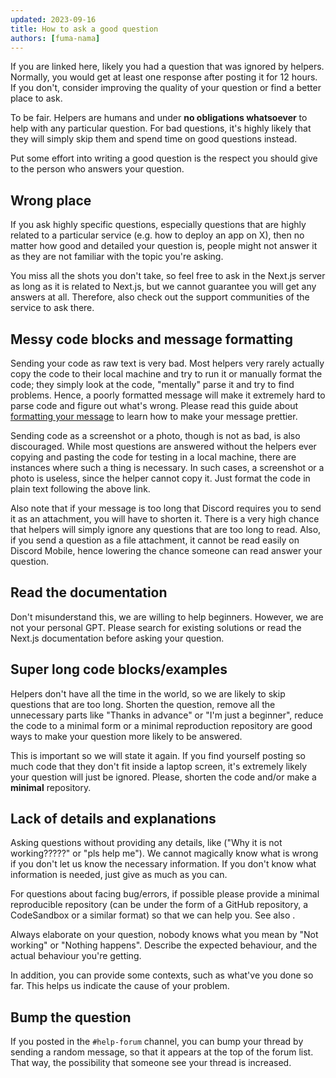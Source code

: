 ```yaml
---
updated: 2023-09-16
title: How to ask a good question
authors: [fuma-nama]
---
```


If you are linked here, likely you had a question that was ignored by helpers. Normally, you would get at least one response after posting it for 12 hours. If you don't, consider improving the quality of your question or find a better place to ask.

To be fair. Helpers are humans and under **no obligations whatsoever** to help with any particular question. For bad questions, it's highly likely that they will simply skip them and spend time on good questions instead.

Put some effort into writing a good question is the respect you should give to the person who answers your question.

## Wrong place

If you ask highly specific questions, especially questions that are highly related to a particular service (e.g. how to deploy an app on X), then no matter how good and detailed your question is, people might not answer it as they are not familiar with the topic you're asking.

You miss all the shots you don't take, so feel free to ask in the Next.js server as long as it is related to Next.js, but we cannot guarantee you will get any answers at all. Therefore, also check out the support communities of the service to ask there.

## Messy code blocks and message formatting

Sending your code as raw text is very bad. Most helpers very rarely actually copy the code to their local machine and try to run it or manually format the code; they simply look at the code, "mentally" parse it and try to find problems. Hence, a poorly formatted message will make it extremely hard to parse code and figure out what's wrong. Please read this guide about [formatting your message](/non-nextjs-questions#how-do-i-format-my-message-nicely) to learn how to make your message prettier.

Sending code as a screenshot or a photo, though is not as bad, is also discouraged. While most questions are answered without the helpers ever copying and pasting the code for testing in a local machine, there are instances where such a thing is necessary. In such cases, a screenshot or a photo is useless, since the helper cannot copy it. Just format the code in plain text following the above link.

Also note that if your message is too long that Discord requires you to send it as an attachment, you will have to shorten it. There is a very high chance that helpers will simply ignore any questions that are too long to read. Also, if you send a question as a file attachment, it cannot be read easily on Discord Mobile, hence lowering the chance someone can read answer your question.

## Read the documentation

Don't misunderstand this, we are willing to help beginners. However, we are not your personal GPT. Please search for existing solutions or read the Next.js documentation before asking your question.

## Super long code blocks/examples

Helpers don't have all the time in the world, so we are likely to skip questions that are too long. Shorten the question, remove all the unnecessary parts like "Thanks in advance" or "I'm just a beginner", reduce the code to a minimal form or a minimal reproduction repository are good ways to make your question more likely to be answered.

This is important so we will state it again. If you find yourself posting so much code that they don't fit inside a laptop screen, it's extremely likely your question will just be ignored. Please, shorten the code and/or make a **minimal** repository.

## Lack of details and explanations

Asking questions without providing any details, like ("Why it is not working?????" or "pls help me"). We cannot magically know what is wrong if you don't let us know the necessary information. If you don't know what information is needed, just give as much as you can.

For questions about facing bug/errors, if possible please provide a minimal reproducible repository (can be under the form of a GitHub repository, a CodeSandbox or a similar format) so that we can help you. See also <Question id="minimal-reproduction-repository" />.

Always elaborate on your question, nobody knows what you mean by "Not working" or "Nothing happens". Describe the expected behaviour, and the actual behaviour you're getting.

In addition, you can provide some contexts, such as what've you done so far. This helps us indicate the cause of your problem.

## Bump the question

If you posted in the `#help-forum` channel, you can bump your thread by sending a random message, so that it appears at the top of the forum list. That way, the possibility that someone see your thread is increased.

